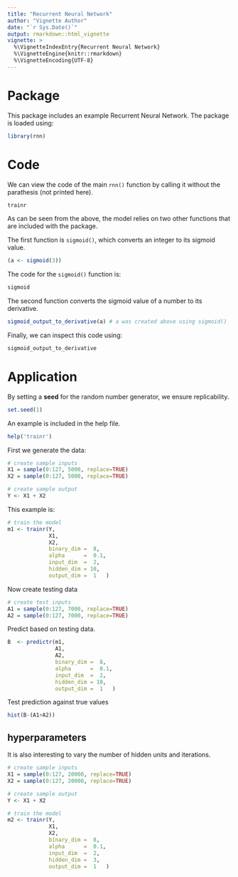 ```yaml
---
title: "Recurrent Neural Network"
author: "Vignette Author"
date: "`r Sys.Date()`"
output: rmarkdown::html_vignette
vignette: >
  %\VignetteIndexEntry{Recurrent Neural Network}
  %\VignetteEngine{knitr::rmarkdown}
  %\VignetteEncoding{UTF-8}
---
```


# Package

This package includes an example Recurrent Neural Network.
The package is loaded using:

```r
library(rnn)
```

# Code

We can view the code of the main `rnn()` function by calling it without the parathesis (not printed here).

```r
trainr
```

As can be seen from the above, the model relies on two other functions that are included with the package.

The first function is `sigmoid()`, which converts an integer to its sigmoid value.

```r
(a <- sigmoid(3))
```

The code for the `sigmoid()` function is:

```r
sigmoid
```

The second function converts the sigmoid value of a number to its derivative.

```r
sigmoid_output_to_derivative(a) # a was created above using sigmoid()
```

Finally, we can inspect this code using:

```r
sigmoid_output_to_derivative
```

# Application

By setting a **seed** for the random number generator, we ensure replicability.

```r
set.seed(1)
```

An example is included in the help file.

```r
help('trainr')
```

First we generate the data:

```r
# create sample inputs
X1 = sample(0:127, 5000, replace=TRUE)
X2 = sample(0:127, 5000, replace=TRUE)

# create sample output
Y <- X1 + X2
```

This example is:

```r
# train the model
m1 <- trainr(Y,
             X1,
             X2,
             binary_dim =  8,
             alpha      =  0.1,
             input_dim  =  2,
             hidden_dim = 10,
             output_dim =  1   )
```

Now create testing data

```r
# create test inputs
A1 = sample(0:127, 7000, replace=TRUE)
A2 = sample(0:127, 7000, replace=TRUE)
```

Predict based on testing data.

```r
B  <- predictr(m1,
               A1,
               A2,
               binary_dim =  8,
               alpha      =  0.1,
               input_dim  =  2,
               hidden_dim = 10,
               output_dim =  1   )
```

Test prediction against true values

```r
hist(B-(A1+A2))
```

## hyperparameters

It is also interesting to vary the number of hidden units and iterations.

```r
# create sample inputs
X1 = sample(0:127, 20000, replace=TRUE)
X2 = sample(0:127, 20000, replace=TRUE)

# create sample output
Y <- X1 + X2

# train the model
m2 <- trainr(Y,
             X1,
             X2,
             binary_dim =  8,
             alpha      =  0.1,
             input_dim  =  2,
             hidden_dim =  3,
             output_dim =  1   )
```
